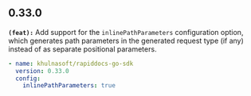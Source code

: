 ## 0.33.0
**`(feat):`** Add support for the `inlinePathParameters` configuration option, which generates path parameters in the generated request type (if any) instead of as separate positional parameters.
```yaml # generators.yml
- name: khulnasoft/rapiddocs-go-sdk
  version: 0.33.0
  config:
    inlinePathParameters: true
```

